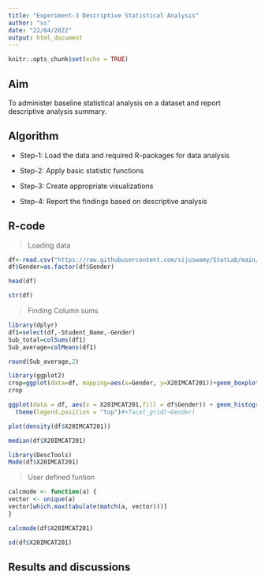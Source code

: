 ---
title: "Experiment-3 Descriptive Statistical Analysis"
author: "ss"
date: "22/04/2022"
output: html_document
---

```{r setup, include=FALSE}
knitr::opts_chunk$set(echo = TRUE)
```

## Aim

To administer baseline statistical analysis on a dataset and report descriptive analysis summary.


## Algorithm

* Step-1: Load the data and required R-packages for data analysis

* Step-2: Apply basic statistic functions 

* Step-3: Create appropriate visualizations

* Step-4: Report the findings based on descriptive analysis

## R-code

>Loading data

```{r}
df<-read.csv("https://raw.githubusercontent.com/sijuswamy/StatLab/main/Dataset_1.csv",header = TRUE)
df$Gender=as.factor(df$Gender)

head(df)
```

```{r}
str(df)
```
> Finding Column sums

```{r,warning=FALSE}
library(dplyr)
df1=select(df,-Student_Name,-Gender)
Sub_total=colSums(df1)
Sub_average=colMeans(df1)
```
```{r}
round(Sub_average,2)
```
```{r}
library(ggplot2)
crop=ggplot(data=df, mapping=aes(x=Gender, y=X20IMCAT201))+geom_boxplot()+labs(x ="Gender", y = "Maths")
crop
```

```{r}
ggplot(data = df, aes(x = X20IMCAT201,fill = df$Gender)) + geom_histogram(binwidth = 15, fill = "seagreen",color = "red")+ 
  theme(legend.position = "top")#+facet_grid(~Gender)

```
```{r}
plot(density(df$X20IMCAT201))
```


```{r}
median(df$X20IMCAT201)
```



```{r}
library(DescTools)
Mode(df$X20IMCAT201)
```
>User defined funtion


```{r}
calcmode <- function(a) {  
vector <- unique(a)  
vector[which.max(tabulate(match(a, vector)))]  
}  
```
```{r}
calcmode(df$X20IMCAT201)
```
```{r}
sd(df$X20IMCAT201)
```


## Results and discussions